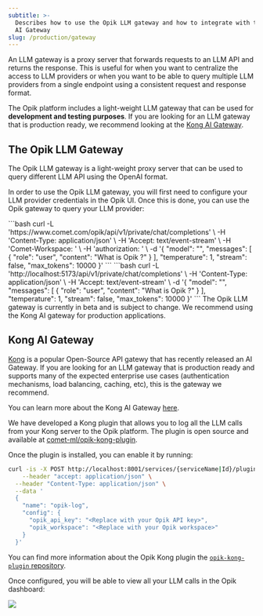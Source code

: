 ```yaml
---
subtitle: >-
  Describes how to use the Opik LLM gateway and how to integrate with the Kong
  AI Gateway
slug: /production/gateway
---
```


An LLM gateway is a proxy server that forwards requests to an LLM API and returns the response. This is useful for when you want to centralize the access to LLM providers or when you want to be able to query multiple LLM providers from a single endpoint using a consistent request and response format.

The Opik platform includes a light-weight LLM gateway that can be used for **development and testing purposes**. If you are looking for an LLM gateway that is production ready, we recommend looking at the [Kong AI Gateway](https://docs.konghq.com/gateway/latest/ai-gateway/).

## The Opik LLM Gateway

The Opik LLM gateway is a light-weight proxy server that can be used to query different LLM API using the OpenAI format.

In order to use the Opik LLM gateway, you will first need to configure your LLM provider credentials in the Opik UI. Once this is done, you can use the Opik gateway to query your LLM provider:

<Tabs>
    <Tab value="Opik Cloud" title="Opik Cloud">
    ```bash
    curl -L 'https://www.comet.com/opik/api/v1/private/chat/completions' \
    -H 'Content-Type: application/json' \
    -H 'Accept: text/event-stream' \
    -H 'Comet-Workspace: <OPIK_WORKSPACE>' \
    -H 'authorization: <OPIK_API_KEY>' \
    -d '{
        "model": "<LLM_MODEL>",
        "messages": [
            {
                "role": "user",
                "content": "What is Opik ?"
            }
        ],
        "temperature": 1,
        "stream": false,
        "max_tokens": 10000
    }'
    ```
    </Tab>
        <Tab value="Opik self-hosted" title="Opik self-hosted">
    ```bash
    curl -L 'http://localhost:5173/api/v1/private/chat/completions' \
    -H 'Content-Type: application/json' \
    -H 'Accept: text/event-stream' \
    -d '{
        "model": "<LLM_MODEL>",
        "messages": [
            {
                "role": "user",
                "content": "What is Opik ?"
            }
        ],
        "temperature": 1,
        "stream": false,
        "max_tokens": 10000
    }'
    ```
    </Tab>
</Tabs>

<Warning>
  The Opik LLM gateway is currently in beta and is subject to change. We recommend using the Kong AI gateway for
  production applications.
</Warning>

## Kong AI Gateway

[Kong](https://docs.konghq.com/gateway/latest/) is a popular Open-Source API gatewy that has recently released an AI Gateway.
If you are looking for an LLM gateway that is production ready and supports many of the expected enterprise use cases
(authentication mechanisms, load balancing, caching, etc), this is the gateway we recommend.

You can learn more about the Kong AI Gateway [here](https://docs.konghq.com/gateway/latest/ai-gateway/).

We have developed a Kong plugin that allows you to log all the LLM calls from your Kong server to the Opik platform.
The plugin is open source and available at [comet-ml/opik-kong-plugin](https://github.com/comet-ml/opik-kong-plugin).

Once the plugin is installed, you can enable it by running:

```bash pytest_codeblocks_skip=true
curl -is -X POST http://localhost:8001/services/{serviceName|Id}/plugins \
    --header "accept: application/json" \
  --header "Content-Type: application/json" \
  --data '
  {
    "name": "opik-log",
    "config": {
      "opik_api_key": "<Replace with your Opik API key>",
      "opik_workspace": "<Replace with your Opik workspace>"
    }
  }'
```

You can find more information about the Opik Kong plugin the [`opik-kong-plugin` repository](https://github.com/comet-ml/opik-kong-plugin).

Once configured, you will be able to view all your LLM calls in the Opik dashboard:

<Frame>
  <img src="/img/production/opik-kong-gateway.png" />
</Frame>
